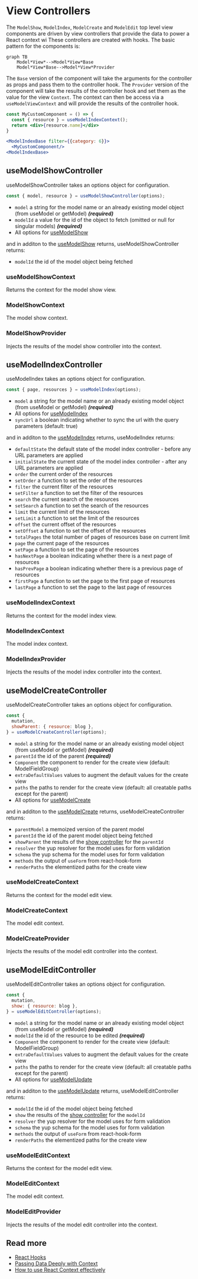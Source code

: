 # View Controllers

The `ModelShow`, `ModelIndex`, `ModelCreate` and `ModelEdit` top level view components are driven by view controllers that provide the data to power a React context wi These controllers are created with hooks. The basic pattern for the components is:

```mermaid
graph TB
    Model*View*-->Model*View*Base
    Model*View*Base-->Model*View*Provider
```

The `Base` version of the component will take the arguments for the controller as props and pass them to the controller hook. The `Provider` version of the component will take the results of the controller hook and set them as the value for the view `Context`. The context can then be access via a `useModelViewContext` and will provide the results of the controller hook.

```jsx
const MyCustomComponent = () => {
  const { resource } = useModelIndexContext();
  return <div>{resource.name}</div>
}

<ModelIndexBase filter={{category: 6}}>
  <MyCustomComponent/>
<ModelIndexBase>
```

## useModelShowController

useModelShowController takes an options object for configuration.

```jsx
const { model, resource } = useModelShowController(options);
```

- `model` a string for the model name or an already existing model object (from useModel or getModel) **_(required)_**
- `modelId` a value for the id of the object to fetch (omitted or null for singular models) **_(required)_**
- All options for [useModelShow](api_hooks#usemodelshow)

and in additon to the [useModelShow](api_hooks#usemodelshow) returns, useModelShowController returns:

- `modelId` the id of the model object being fetched

### useModelShowContext

Returns the context for the model show view.

### ModelShowContext

The model show context.

### ModelShowProvider

Injects the results of the model show controller into the context.

## useModelIndexController

useModelIndex takes an options object for configuration.

```jsx
const { page, resources } = useModelIndex(options);
```

- `model` a string for the model name or an already existing model object (from useModel or getModel) **_(required)_**
- All options for [useModelIndex](api_hooks#usemodelindex)
- `syncUrl` a boolean indicating whether to sync the url with the query parameters (default: true)

and in additon to the [useModelIndex](api_hooks#usemodelindex) returns, useModelIndex returns:

- `defaultState` the default state of the model index controller - before any URL parameters are applied
- `initialState` the current state of the model index controller - after any URL parameters are applied
- `order` the current order of the resources
- `setOrder` a function to set the order of the resources
- `filter` the current filter of the resources
- `setFilter` a function to set the filter of the resources
- `search` the current search of the resources
- `setSearch` a function to set the search of the resources
- `limit` the current limit of the resources
- `setLimit` a function to set the limit of the resources
- `offset` the current offset of the resources
- `setOffset` a function to set the offset of the resources
- `totalPages` the total number of pages of resources base on current limit
- `page` the current page of the resources
- `setPage` a function to set the page of the resources
- `hasNextPage` a boolean indicating whether there is a next page of resources
- `hasPrevPage` a boolean indicating whether there is a previous page of resources
- `firstPage` a function to set the page to the first page of resources
- `lastPage` a function to set the page to the last page of resources

### useModelIndexContext

Returns the context for the model index view.

### ModelIndexContext

The model index context.

### ModelIndexProvider

Injects the results of the model index controller into the context.

## useModelCreateController

useModelCreateController takes an options object for configuration.

```jsx
const {
  mutation,
  showParent: { resource: blog },
} = useModelCreateController(options);
```

- `model` a string for the model name or an already existing model object (from useModel or getModel) **_(required)_**
- `parentId` the id of the parent **_(required)_**
- `Component` the component to render for the create view (default: ModelFieldGroup)
- `extraDefaultValues` values to augment the default values for the create view
- `paths` the paths to render for the create view (default: all creatable paths except for the parent)
- All options for [useModelCreate](api_hooks#usemodelcreate)

and in additon to the [useModelCreate](api_hooks#usemodelcreate) returns, useModelCreateController returns:

- `parentModel` a memoized version of the parent model
- `parentId` the id of the parent model object being fetched
- `showParent` the results of the [show controller](#usemodelshowcontroller) for the `parentId`
- `resolver` the yup resolver for the model uses for form validation
- `schema` the yup schema for the model uses for form validation
- `methods` the output of `useForm` from react-hook-form
- `renderPaths` the elementized paths for the create view

### useModelCreateContext

Returns the context for the model edit view.

### ModelCreateContext

The model edit context.

### ModelCreateProvider

Injects the results of the model edit controller into the context.

## useModelEditController

useModelEditController takes an options object for configuration.

```jsx
const {
  mutation,
  show: { resource: blog },
} = useModelEditController(options);
```

- `model` a string for the model name or an already existing model object (from useModel or getModel) **_(required)_**
- `modelId` the id of the resource to be edited **_(required)_**
- `Component` the component to render for the create view (default: ModelFieldGroup)
- `extraDefaultValues` values to augment the default values for the create view
- `paths` the paths to render for the create view (default: all creatable paths except for the parent)
- All options for [useModelUpdate](api_hooks#usemodelupdate)

and in additon to the [useModelUpdate](api_hooks#usemodelupdate) returns, useModelEditController returns:

- `modelId` the id of the model object being fetched
- `show` the results of the [show controller](#usemodelshowcontroller) for the `modelId`
- `resolver` the yup resolver for the model uses for form validation
- `schema` the yup schema for the model uses for form validation
- `methods` the output of `useForm` from react-hook-form
- `renderPaths` the elementized paths for the create view

### useModelEditContext

Returns the context for the model edit view.

### ModelEditContext

The model edit context.

### ModelEditProvider

Injects the results of the model edit controller into the context.

## Read more

- [React Hooks](https://react.dev/learn/reusing-logic-with-custom-hooks)
- [Passing Data Deeply with Context](https://react.dev/learn/passing-data-deeply-with-context)
- [How to use React Context effectively](https://kentcdodds.com/blog/how-to-use-react-context-effectively)
